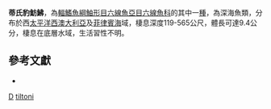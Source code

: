 {{Speciesbox
| taxon = Dactyloptena tiltoni
| binomial_authority = [[Eschmeyer|Eschmeyer]], 1997
| status = NE
| status_system = IUCN3.1
}}
'''蒂氏豹魴鮄'''，為[[輻鰭魚綱|輻鰭魚綱]][[鮋形目|鮋形目]][[六線魚亞目|六線魚亞目]][[六線魚科|六線魚科]]的其中一[[種|種]]，為深海魚類，分布於西[[太平洋|太平洋]][[西澳大利亞|西澳大利亞]]及[[菲律賓海|菲律賓海]]域，棲息深度119-565公尺，體長可達9.4公分，棲息在底層水域，生活習性不明。

== 參考文獻 ==
*{{FishBase_species|genus=Dactyloptena|species=tiltoni|year=2014|month=7}}

{{鮋形目小作品}}
{{Taxonbar}}
[[Category:_1997年描述的鱼类|D]]
[[Category:豹魴鮄屬|tiltoni]]